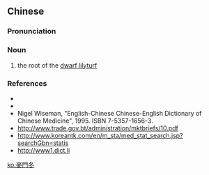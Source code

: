 {{also|麦门冬}}
==Chinese==
{{zh-forms|s=麦门冬}}

===Pronunciation===
{{zh-pron
|m=màiméndōng
|mn=be̍h-bûn-tong
|cat=n
}}

===Noun===
{{zh-noun}}

# the root of the [[w:Ophiopogon japonicus|dwarf lilyturf]] {{gloss|an [[herb]] used in [[traditional Chinese medicine]] to treat "yin" deficiency}}

===References===
* {{pedialite|麥門冬|lang=zh}}
* {{pedialite|麥冬|lang=zh}}
* Nigel Wiseman, "English-Chinese Chinese-English Dictionary of Chinese Medicine", 1995. ISBN 7-5357-1656-3.
* http://www.trade.gov.bt/administration/mktbriefs/10.pdf
* http://www.koreantk.com/en/m_sta/med_stat_search.jsp?searchGbn=statis
* http://www1.dict.li

[[ko:麥門冬]]